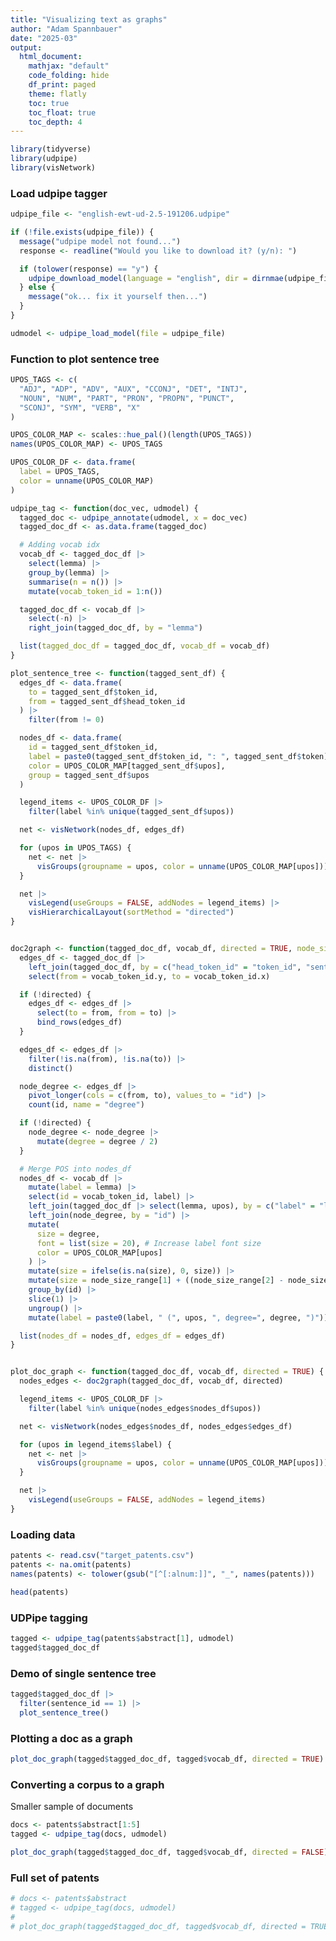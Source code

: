 ```yaml
---
title: "Visualizing text as graphs"
author: "Adam Spannbauer"
date: "2025-03"
output: 
  html_document:
    mathjax: "default"
    code_folding: hide
    df_print: paged
    theme: flatly
    toc: true
    toc_float: true
    toc_depth: 4
---
```



```r
library(tidyverse)
library(udpipe)
library(visNetwork)
```

### Load udpipe tagger

```r
udpipe_file <- "english-ewt-ud-2.5-191206.udpipe"

if (!file.exists(udpipe_file)) {
  message("udpipe model not found...")
  response <- readline("Would you like to download it? (y/n): ")

  if (tolower(response) == "y") {
    udpipe_download_model(language = "english", dir = dirnmae(udpipe_file))
  } else {
    message("ok... fix it yourself then...")
  }
}

udmodel <- udpipe_load_model(file = udpipe_file)
```

### Function to plot sentence tree

```r
UPOS_TAGS <- c(
  "ADJ", "ADP", "ADV", "AUX", "CCONJ", "DET", "INTJ",
  "NOUN", "NUM", "PART", "PRON", "PROPN", "PUNCT",
  "SCONJ", "SYM", "VERB", "X"
)

UPOS_COLOR_MAP <- scales::hue_pal()(length(UPOS_TAGS))
names(UPOS_COLOR_MAP) <- UPOS_TAGS

UPOS_COLOR_DF <- data.frame(
  label = UPOS_TAGS,
  color = unname(UPOS_COLOR_MAP)
)

udpipe_tag <- function(doc_vec, udmodel) {
  tagged_doc <- udpipe_annotate(udmodel, x = doc_vec)
  tagged_doc_df <- as.data.frame(tagged_doc)

  # Adding vocab idx
  vocab_df <- tagged_doc_df |>
    select(lemma) |>
    group_by(lemma) |>
    summarise(n = n()) |>
    mutate(vocab_token_id = 1:n())

  tagged_doc_df <- vocab_df |>
    select(-n) |>
    right_join(tagged_doc_df, by = "lemma")

  list(tagged_doc_df = tagged_doc_df, vocab_df = vocab_df)
}

plot_sentence_tree <- function(tagged_sent_df) {
  edges_df <- data.frame(
    to = tagged_sent_df$token_id,
    from = tagged_sent_df$head_token_id
  ) |>
    filter(from != 0)

  nodes_df <- data.frame(
    id = tagged_sent_df$token_id,
    label = paste0(tagged_sent_df$token_id, ": ", tagged_sent_df$token),
    color = UPOS_COLOR_MAP[tagged_sent_df$upos],
    group = tagged_sent_df$upos
  )

  legend_items <- UPOS_COLOR_DF |>
    filter(label %in% unique(tagged_sent_df$upos))

  net <- visNetwork(nodes_df, edges_df)

  for (upos in UPOS_TAGS) {
    net <- net |>
      visGroups(groupname = upos, color = unname(UPOS_COLOR_MAP[upos]))
  }

  net |>
    visLegend(useGroups = FALSE, addNodes = legend_items) |>
    visHierarchicalLayout(sortMethod = "directed")
}


doc2graph <- function(tagged_doc_df, vocab_df, directed = TRUE, node_size_range = c(5, 30)) {
  edges_df <- tagged_doc_df |>
    left_join(tagged_doc_df, by = c("head_token_id" = "token_id", "sentence_id", "doc_id")) |>
    select(from = vocab_token_id.y, to = vocab_token_id.x)

  if (!directed) {
    edges_df <- edges_df |>
      select(to = from, from = to) |>
      bind_rows(edges_df)
  }

  edges_df <- edges_df |>
    filter(!is.na(from), !is.na(to)) |>
    distinct()

  node_degree <- edges_df |>
    pivot_longer(cols = c(from, to), values_to = "id") |>
    count(id, name = "degree")

  if (!directed) {
    node_degree <- node_degree |>
      mutate(degree = degree / 2)
  }

  # Merge POS into nodes_df
  nodes_df <- vocab_df |>
    mutate(label = lemma) |>
    select(id = vocab_token_id, label) |>
    left_join(tagged_doc_df |> select(lemma, upos), by = c("label" = "lemma")) |>
    left_join(node_degree, by = "id") |>
    mutate(
      size = degree,
      font = list(size = 20), # Increase label font size
      color = UPOS_COLOR_MAP[upos]
    ) |>
    mutate(size = ifelse(is.na(size), 0, size)) |>
    mutate(size = node_size_range[1] + ((node_size_range[2] - node_size_range[1]) * (degree - min(degree)) / (max(degree) - min(degree)))) |> 
    group_by(id) |>
    slice(1) |>
    ungroup() |>
    mutate(label = paste0(label, " (", upos, ", degree=", degree, ")"))

  list(nodes_df = nodes_df, edges_df = edges_df)
}


plot_doc_graph <- function(tagged_doc_df, vocab_df, directed = TRUE) {
  nodes_edges <- doc2graph(tagged_doc_df, vocab_df, directed)

  legend_items <- UPOS_COLOR_DF |>
    filter(label %in% unique(nodes_edges$nodes_df$upos))

  net <- visNetwork(nodes_edges$nodes_df, nodes_edges$edges_df)

  for (upos in legend_items$label) {
    net <- net |>
      visGroups(groupname = upos, color = unname(UPOS_COLOR_MAP[upos]))
  }

  net |>
    visLegend(useGroups = FALSE, addNodes = legend_items)
}
```

### Loading data

```r
patents <- read.csv("target_patents.csv")
patents <- na.omit(patents)
names(patents) <- tolower(gsub("[^[:alnum:]]", "_", names(patents)))

head(patents)
```

### UDPipe tagging

```r
tagged <- udpipe_tag(patents$abstract[1], udmodel)
tagged$tagged_doc_df
```

### Demo of single sentence tree

```r
tagged$tagged_doc_df |>
  filter(sentence_id == 1) |>
  plot_sentence_tree()
```

### Plotting a doc as a graph

```r
plot_doc_graph(tagged$tagged_doc_df, tagged$vocab_df, directed = TRUE)
```

### Converting a corpus to a graph

Smaller sample of documents

```r
docs <- patents$abstract[1:5]
tagged <- udpipe_tag(docs, udmodel)

plot_doc_graph(tagged$tagged_doc_df, tagged$vocab_df, directed = FALSE)
```

### Full set of patents

```r
# docs <- patents$abstract
# tagged <- udpipe_tag(docs, udmodel)
# 
# plot_doc_graph(tagged$tagged_doc_df, tagged$vocab_df, directed = TRUE)
```
